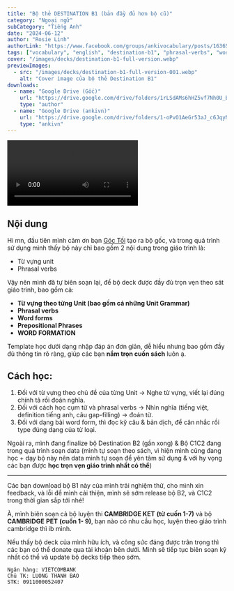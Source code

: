 ```yaml
---
title: "Bộ thẻ DESTINATION B1 (bản đầy đủ hơn bộ cũ)"
category: "Ngoại ngữ"
subCategory: "Tiếng Anh"
date: "2024-06-12"
author: "Rosie Linh"
authorLink: "https://www.facebook.com/groups/ankivocabulary/posts/1636510213775296/"
tags: ["vocabulary", "english", "destination-b1", "phrasal-verbs", "word-formation", "b1"]
cover: "/images/decks/destination-b1-full-version.webp"
previewImages:
  - src: "/images/decks/destination-b1-full-version-001.webp"
    alt: "Cover image của bộ thẻ Destination B1"
downloads:
  - name: "Google Drive (Gốc)"
    url: "https://drive.google.com/drive/folders/1rLSdAMs6hHZ5vf7Nh0U_BLeN20v5Q5am"
    type: "author"
  - name: "Google Drive (ankivn)"
    url: "https://drive.google.com/drive/folders/1-oPvO1AeGr53aJ_c6JqyNFU2fw4adDxx?usp=sharing"
    type: "ankivn"
---
```


<video src="/images/destination-b1-full-version.mov" controls></video>

## Nội dung

Hi mn, đầu tiên mình cảm ơn bạn [Góc Tối](https://www.facebook.com/groups/ankivocabulary/posts/1184858722273783/) tạo ra bộ gốc, và trong quá trình sử dụng mình thấy bộ này chỉ bao gồm 2 nội dung trong giáo trình là:

- Từ vựng unit
- Phrasal verbs

Vậy nên mình đã tự biên soạn lại, để bộ deck được đầy đủ trọn vẹn theo sát giáo trình, bao gồm cả:

- **Từ vựng theo từng Unit (bao gồm cả những Unit Grammar)**
- **Phrasal verbs**
- **Word forms**
- **Prepositional Phrases**
- **WORD FORMATION**

Template học dưới dạng nhập đáp án đơn giản, dễ hiểu nhưng bao gồm đầy đủ thông tin rõ ràng, giúp các bạn **nắm trọn cuốn sách** luôn ạ.

## Cách học:

1. Đối với từ vựng theo chủ đề của từng Unit -> Nghe từ vựng, viết lại đúng chính tả rồi đoán nghĩa.
2. Đối với cách học cụm từ và phrasal verbs -> Nhìn nghĩa (tiếng việt, definition tiếng anh, câu gap-filling) -> đoán từ.
3. Đối với dạng bài word form, thì đọc kỹ câu & bản dịch, để cân nhắc rồi type đúng dạng của từ loại.

Ngoài ra, mình đang finalize bộ Destination B2 (gần xong) & Bộ C1C2 đang trong quá trình soạn data (mình tự soạn theo sách, vì hiện mình cũng đang học + dạy bộ này nên data mình tự soạn để yên tâm sử dụng & với hy vọng các bạn được **học trọn vẹn giáo trình nhất có thể**)

---

Các bạn download bộ B1 này của mình trải nghiệm thử, cho mình xin feedback, và lỗi để mình cải thiện, mình sẽ sớm release bộ B2, và C1C2 trong thời gian sắp tới nhé!

À, mình biên soạn cả bộ luyện thi **CAMBRIDGE KET** **(từ cuốn 1-7)** và bộ **CAMBRIDGE** **PET** **(cuốn 1- 9)**, bạn nào có nhu cầu học, luyện theo giáo trình cambridge thì ib mình.

Nếu thấy bộ deck của mình hữu ích, và công sức đáng được trân trọng thì các bạn có thể donate qua tài khoản bên dưới. Mình sẽ tiếp tục biên soạn kỹ nhất có thể và update bộ decks tiếp theo sớm.

```
Ngân hàng: VIETCOMBANK
Chủ TK: LUONG THANH BAO
STK: 0911000052407
```